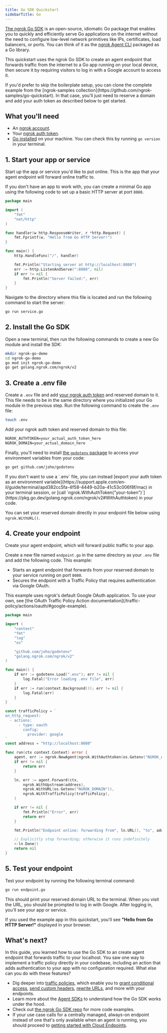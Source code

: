 ```yaml
---
title: Go SDK Quickstart
sidebarTitle: Go
---
```



[The ngrok Go SDK](https://pkg.go.dev/golang.ngrok.com/ngrok/v2) is an open-source, idiomatic Go package that enables you to quickly and efficiently serve Go applications on the internet without the need to configure low-level network primitives like IPs, certificates, load balancers, or ports.
You can think of it as the [ngrok Agent CLI](/getting-started/) packaged as a Go library.

This quickstart uses the ngrok Go SDK to create an agent endpoint that forwards traffic from the internet to a Go app running on your local device, then secure it by requiring visitors to log in with a Google account to access it.

<Info>
	If you'd prefer to skip the boilerplate setup, you can clone the complete
	example from the [ngrok-samples
	collection](https://github.com/ngrok-samples/go-quickstart). In that case,
	you'll just need to reserve a domain and add your auth token as described
	below to get started.
</Info>

<YouTubeEmbed
	videoId="YtFlIKfADO4"
	title="Watch the video to learn how to add an API gateway to your Go apps"
/>

## What you'll need

- An [ngrok account](https://dashboard.ngrok.com/signup).
- Your [ngrok auth token](https://dashboard.ngrok.com/get-started/your-authtoken).
- [Go installed](https://go.dev/doc/install) on your machine. You can check this by running `go version` in your terminal.

## 1. Start your app or service

Start up the app or service you'd like to put online.
This is the app that your agent endpoint will forward online traffic to.

If you don't have an app to work with, you can create a minimal Go app using the following code to set up a basic HTTP server at port `8080`.

```go title="service.go"
package main

import (
	"fmt"
	"net/http"
)

func handler(w http.ResponseWriter, r *http.Request) {
	fmt.Fprintf(w, "Hello from Go HTTP Server!")
}

func main() {
	http.HandleFunc("/", handler)

	fmt.Println("Starting server at http://localhost:8080")
	err := http.ListenAndServe(":8080", nil)
	if err != nil {
		fmt.Println("Server failed:", err)
	}
}
```

Navigate to the directory where this file is located and run the following command to start the server:

```bash
go run service.go
```

## 2. Install the Go SDK

Open a new terminal, then run the following commands to create a new Go module and install the SDK:

```bash
mkdir ngrok-go-demo
cd ngrok-go-demo
go mod init ngrok-go-demo
go get golang.ngrok.com/ngrok/v2
```

## 3. Create a .env file

Create a `.env` file and add [your ngrok auth token](https://dashboard.ngrok.com/get-started/your-authtoken) and reserved domain to it.
This file needs to be in the same directory where you initialized your Go module in the previous step.
Run the following command to create the `.env` file:

```bash
touch .env
```

Add your ngrok auth token and reserved domain to this file:

```txt title=".env"
NGROK_AUTHTOKEN=your_actual_auth_token_here
NGROK_DOMAIN=your_actual_domain_here
```

Finally, you'll need to install [the `godotenv` package](https://github.com/joho/godotenv?tab=readme-ov-file#godotenv--) to access your environment variables from your code:

```bash
go get github.com/joho/godotenv
```

<Tip>
If you don't want to use a `.env` file, you can instead [export your auth token as an environment variable](https://support.apple.com/en-il/guide/terminal/apd382cc5fa-4f58-4449-b20a-41c53c006f8f/mac) in your terminal session, or [call `ngrok.WithAuthToken("your-token")`](https://pkg.go.dev/golang.ngrok.com/ngrok/v2#WithAuthtoken) in your code.

You can set your reserved domain directly in your endpoint file below using `ngrok.WithURL()`.

</Tip>

## 4. Create your endpoint

Create your agent endpoint, which will forward public traffic to your app.

Create a new file named `endpoint.go` in the same directory as your `.env` file and add the following code.
This example:

- Starts an agent endpoint that forwards from your reserved domain to your service running on port `8080`.
- Secures the endpoint with a Traffic Policy that requires authentication via Google OAuth.

<Note>
	This example uses ngrok's default Google OAuth application. To use your own,
	see [the OAuth Traffic Policy Action
	documentation](/traffic-policy/actions/oauth/#google-example).
   </Note>

```go title="endpoint.go"
package main

import (
	"context"
	"fmt"
	"log"
	"os"

	"github.com/joho/godotenv"
	"golang.ngrok.com/ngrok/v2"
)

func main() {
	if err := godotenv.Load(".env"); err != nil {
		log.Fatal("Error loading .env file", err)
	}
	if err := run(context.Background()); err != nil {
		log.Fatal(err)
	}
}

const trafficPolicy = `
on_http_request:
  - actions:
      - type: oauth
        config:
          provider: google
`
const address = "http://localhost:8080"

func run(ctx context.Context) error {
	agent, err := ngrok.NewAgent(ngrok.WithAuthtoken(os.Getenv("NGROK_AUTHTOKEN")))
	if err != nil {
	    return err
	}

	ln, err := agent.Forward(ctx,
		ngrok.WithUpstream(address),
		ngrok.WithURL(os.Getenv("NGROK_DOMAIN")),
		ngrok.WithTrafficPolicy(trafficPolicy),
	)

	if err != nil {
		fmt.Println("Error", err)
		return err
	}

	fmt.Println("Endpoint online: forwarding from", ln.URL(), "to", address)

	// Explicitly stop forwarding; otherwise it runs indefinitely
	<-ln.Done()
	return nil
}
```

## 5. Test your endpoint

Test your endpoint by running the following terminal command:

```bash
go run endpoint.go
```

This should print your reserved domain URL to the terminal.
When you visit the URL, you should be prompted to log in with Google.
After logging in, you'll see your app or service.

If you used the example app in this quickstart, you'll see **"Hello from Go HTTP Server!"** displayed in your browser.

## What's next?

In this guide, you learned how to use the Go SDK to an create agent endpoint that forwards traffic to your localhost.
You saw one way to implement a traffic policy directly in your codebase, including an action that adds authentication to your app with no configuration required.
What else can you do with these features?

- Dig deeper into [traffic policies](/traffic-policy/), which enable you to [grant conditional access](/traffic-policy/examples/add-authentication/#conditional-access-using-oauth-variables), [send custom headers](/traffic-policy/actions/add-headers/#examples), [rewrite URLs](/traffic-policy/actions/url-rewrite/#examples), and more with your endpoints.
- Learn more about the [Agent SDKs](/agent-sdks/) to understand how the Go SDK works under the hood.
- Check out [the ngrok Go SDK repo](https://github.com/ngrok/ngrok-go?tab=readme-ov-file#ngrok-go) for more code examples.
- If your use case calls for a centrally managed, always-on endpoint instead of one that's only available when an agent is running, you should proceed to [getting started with Cloud Endpoints](/getting-started/cloud-endpoints-quickstart/).
